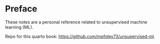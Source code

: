 # Preface {-}

These notes are a personal reference related to unsupervised machine learning (ML).

Repo for this quarto book: [https://github.com/mpfoley73/unsupervised-ml](https://github.com/mpfoley73/unsupervised-ml).
